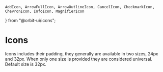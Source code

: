     AddIcon, ArrowFullIcon, ArrowOutlineIcon, CancelIcon, CheckmarkIcon, ChevronIcon, InfoIcon, MagnifierIcon
} from "@orbit-ui/icons";

<Meta title="Materials|Icons" />

# Icons

Icons includes their padding, they generally are available in two sizes, 24px and 32px. When only one size is provided they are considered universal. Default size is 32px.

<Preview>
    <Story name="icons">
        <IconGallery>
            <IconItem name="add">
                <div className="h6 w6">
                    <AddIcon/>
                </div>
                <div className="h7 w7">
                    <AddIcon />
                </div>
            </IconItem>
            <IconItem name="arrow full">
                <ArrowFullIcon className="w4 h4" />
            </IconItem>
            <IconItem name="arrow outline">
                <ArrowOutlineIcon className="w4 h4" />
            </IconItem>
            <IconItem name="cancel">
                <CancelIcon className="w4 h4" />
            </IconItem>
            <IconItem name="checkmark">
                <CheckmarkIcon className="w4 h4" />
            </IconItem>
            <IconItem name="chevron">
                <ChevronIcon className="w4 h4" />
            </IconItem>
            <IconItem name="info">
                <InfoIcon className="w4 h4" />
            </IconItem>
            <IconItem name="magnifier">
                <MagnifierIcon className="w4 h4" />
            </IconItem>
        </IconGallery>
    </Story>
</Preview>
